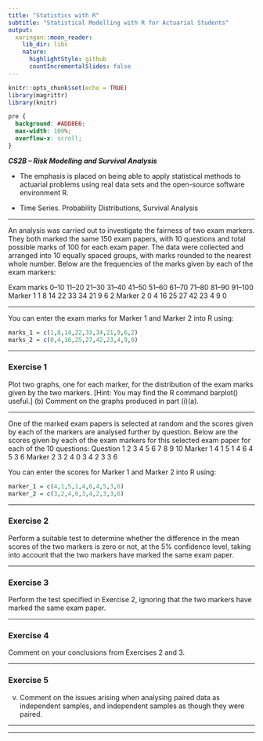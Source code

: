 ```yaml
---
title: "Statistics with R"
subtitle: "Statistical Modelling with R for Actuarial Students"
output:
  xaringan::moon_reader:
    lib_dir: libs
    nature:
      highlightStyle: github
      countIncrementalSlides: false
---
```


```r
knitr::opts_chunk$set(echo = TRUE)
library(magrittr)
library(knitr)


```

```css
pre {
  background: #ADD8E6;
  max-width: 100%;
  overflow-x: scroll;
}
```

***CS2B – Risk Modelling and Survival Analysis ***


* The emphasis is placed on being able to apply statistical methods to actuarial problems using real data sets and the open-source software environment R. 

* Time Series. Probability Distributions, Survival Analysis

---

An analysis was carried out to investigate the fairness of two exam markers. They 
both marked the same 150 exam papers, with 10 questions and total possible marks of 
100 for each exam paper. The data were collected and arranged into 10 equally spaced 
groups, with marks rounded to the nearest whole number. 
Below are the frequencies of the marks given by each of the exam markers: 

Exam marks 0–10 11–20 21–30 31–40 41–50 51–60 61–70 71–80 81–90 91–100
Marker 1 1 8 14 22 33 34 21 9 6 2 
Marker 2 0 4 16 25 27 42 23 4 9 0 
 
---
 
You can enter the exam marks for Marker 1 and Marker 2 into R using: 

```r
marks_1 = c(1,8,14,22,33,34,21,9,6,2) 
marks_2 = c(0,4,16,25,27,42,23,4,9,0)  
```

---

### Exercise 1

Plot two graphs, one for each marker, for the distribution of the exam 
marks given by the two markers. 
[Hint: You may find the R command barplot() useful.] 
(b) Comment on the graphs produced in part (i)(a). 

---

One of the marked exam papers is selected at random and the scores given by each of 
the markers are analysed further by question. Below are the scores given by each of 
the exam markers for this selected exam paper for each of the 10 questions: 
Question 1 2 3 4 5 6 7 8 9 10 
Marker 1 4 1 5 1 4 6 4 5 3 6 
Marker 2 3 2 4 0 3 4 2 3 3 6 

You can enter the scores for Marker 1 and Marker 2 into R using: 

```r
marker_1 = c(4,1,5,1,4,6,4,5,3,6) 
marker_2 = c(3,2,4,0,3,4,2,3,3,6) 
```

---

### Exercise 2

Perform a suitable test to determine whether the difference in the mean scores 
of the two markers is zero or not, at the 5% confidence level, taking into 
account that the two markers have marked the same exam paper. 

---

### Exercise 3

Perform the test specified in Exercise 2, ignoring that the two markers have 
marked the same exam paper. 

---

### Exercise 4

Comment on your conclusions from Exercises 2 and 3. 

---

### Exercise 5
(v) Comment on the issues arising when analysing paired data as independent 
samples, and independent samples as though they were paired. 

---


---